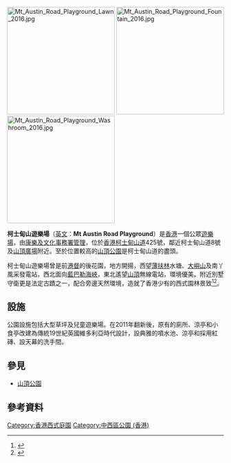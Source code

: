 [[File:Mt_Austin_Road_Playground_Lawn_2016.jpg|250px]]
[[File:Mt_Austin_Road_Playground_Fountain_2016.jpg|250px]]
[[File:Mt_Austin_Road_Playground_Washroom_2016.jpg|250px]]

'''柯士甸山遊樂場'''（[[英文|英文]]：'''Mt Austin Road Playground'''）是[[香港|香港]]一個公眾[[遊樂場|遊樂場]]，由[[康樂及文化事務署|康樂及文化事務署]][[管理|管理]]，位於[[香港|香港]][[柯士甸山道|柯士甸山道]]425號，鄰近柯士甸山道8號及[[山頂廣場|山頂廣場]]附近。至於位置較高的[[山頂公園_(香港)|山頂公園]]是柯士甸山道的盡頭。

柯士甸山遊樂場曾是前[[港督|港督]]的後花園，地方開揚，西望[[薄扶林|薄扶林]]水塘、[[大嶼山|大嶼山]]及南丫風采發電站，西北面向[[藍巴勒海峽|藍巴勒海峽]]，東北遙望[[太平山_(香港)|山頂]]無線電站，環境優美。附近別墅守衛更是法定古蹟之一，配合旁邊天然環境，造就了香港少有的西式園林景致<ref>{{cite web |language=zh-hk |url=http://hk.ulifestyle.com.hk/spot/detail.html?id=ABdGDVo3BwJZEQNs&utm_source=uhk&utm_campaign=spot-list&utm_medium=title&utm_content=title1-03 |title=柯士甸山遊樂場 維多利亞式建築 |publisher=[[港生活|港生活]] }}{{dead link|date=2018年3月 |bot=InternetArchiveBot |fix-attempted=yes }}</ref><ref>{{cite web |language=zh-hk |url=http://photoblog.hk/wordpress/49949/%E6%9F%AF%E5%A3%AB%E7%94%B8%E5%B1%B1%E9%81%8A%E6%A8%82%E5%A0%B4 |title=柯士甸山遊樂場 |publisher=[[Wordpress|Wordpress]] |access-date=2015-07-31 |archive-date=2016-10-31 |archive-url=https://web.archive.org/web/20161031142620/http://photoblog.hk/wordpress/49949/%E6%9F%AF%E5%A3%AB%E7%94%B8%E5%B1%B1%E9%81%8A%E6%A8%82%E5%A0%B4 |dead-url=no }}</ref>。

==設施==
公園設施包括大型草坪及兒童遊樂場。在2011年翻新後，原有的廁所、涼亭和小食亭改建為傳統19世紀英國維多利亞時代設計，設典雅的噴水池、涼亭和採用紅磚、設天幕的洗手間。

==參見==
*[[山頂公園_(香港)|山頂公園]]

==參考資料==
{{Reflist|25em}}

{{香港公園}}

[[Category:香港西式庭園|Category:香港西式庭園]]
[[Category:中西區公園_(香港)|Category:中西區公園 (香港)]]